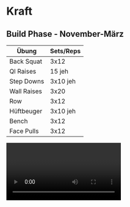 
# Kraft

## Build Phase - November-März
| Übung       | Sets/Reps |
|-------------|-----------|
| Back Squat  | 3x12      |
| Ql Raises   | 15 jeh    |
| Step Downs  | 3x10 jeh  |
| Wall Raises | 3x20      |
| Row         | 3x12      |
| Hüftbeuger  | 3x10 jeh  |
| Bench       | 3x12      |
| Face Pulls  | 3x12      |

<Video link="https://drive.google.com/file/d/1cjV9yuiz3sY3xBkm9RTZFT4LwmmwCxyQ/preview" />

---

| Übung           | Sets/Reps   |
|-----------------|-------------|
| Deadlift        | 3x12        |
| Calf Raises     | 3x10/10 jeh |
| Nordics         | 3x12        |
| Farmer Carrry   | 3x12        |
| Overhead Press  | 3x12        |
| One Arm Rows    | 3x10 jeh    |
| Sitesttütz Hüft | 3x20        |
| Pull Ups        | 3x12        |

<Video link="https://drive.google.com/file/d/1wQ-mdHOjrTsPWqQQt7zbCtFzUalsssdO/preview" />

---

| Übung                 | Sets/Reps |
|-----------------------|-----------|
| Split Squat           | 3x8 jeh   |
| Rotationn Kabelzug    | 3x8 jeh   |
| Deadlift              | 3x6       |
| Pushup                | 3x8       |
| Stepdown Lateral      | 3x6       |
| Bridge (mit Ball)     | 3x8       |
| Row Seated            | 3x8       |
| Finisher: Calf Raises | 3x15      |

<Video link="https://drive.google.com/file/d/1VWH5Ba_hBZVylDLvUQ-H6ypdMjdKIHKF/preview" />

---

| Übung                 | Sets/Reps |
|-----------------------|-----------|
| Side Lunge            | 3x8  jeh  |
| Rotation TRX          | 3x10 jeh  |
| Deadlift single leg   | 3x6       |
| Military Press        | 3x8       |
| Stepup Langhantel     | 3x6       |
| Bankdrücken           | 3x5       |
| Rudern Langhantel     | 3x8       |
| Finisher: Calf Raises | 3x15      |

<Video link="https://drive.google.com/file/d/1KRrINUsJZy5-TV19FT_r2O5VXhhAhbkK/preview" />

### Transition to Modify

| Übung                                     | Sets/Reps |
|-------------------------------------------|-----------|
| Box Jump                                  | 3x5       |
| Bankdrücken alternierend                  | 3x5       |
| Squat Langhantel                          | 3x6       |
| Military Kurzhantel                       | 3x10      |
| Hamstrings TRX                            | 3x8       |
| Plank TRX                                 | 3x30 sek. |
| Pull Up                                   | 3x6       |
| Finisher: Stehen auf instabiler Unterlage | 3x30 sek. |

<Video link="https://drive.google.com/file/d/16KkuM8fvrQawsLA_MHIcnlts30JD_1Qv/preview" />

---

| Übung                                     | Sets/Reps |
|-------------------------------------------|-----------|
| Seated Box Jump                           | 3x5       |
| Push Up (explosiv)                        | 3x5       |
| Goblet Squat                              | 3x6       |
| Seated Landmine Press                     | 3x6 jeh   |
| Good Mornings                             | 3x8       |
| Ball Plank (mit Beine)                    | 3x30 sek. |
| Pull Up                                   | 3x6       |
| Finisher: Stehen auf instabiler Unterlage | 3x30 sek. |

<Video link="https://drive.google.com/file/d/1fQVoJ25qFF4V0OCLvXmUuRJQQfqmlRXh/preview" />

